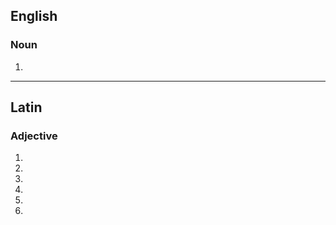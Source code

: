 {{also|Afghanis}}

==English==

===Noun===
{{head|en|noun form}}

# {{plural of|en|afghani}}

----

==Latin==

===Adjective===
{{la-adj-form|afghanīs}}

# {{inflection of|la|afghanus||dat|m|p}}
# {{inflection of|la|afghanus||dat|f|p}}
# {{inflection of|la|afghanus||dat|n|p}}
# {{inflection of|la|afghanus||abl|m|p}}
# {{inflection of|la|afghanus||abl|n|p}}
# {{inflection of|la|afghanus||abl|f|p}}